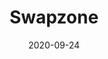 ---
title: Swapzone
tag: DEX,DeFi
status: publish
date: 2020-09-24
slug: A short description for this item
website: https://swapzone.io/?to=iotx
twitter:
logo: /img/Swapzone.png
featured_img: https://wp.gcap1.iotex.io/wp-content/uploads/2020/09/swapzone.png
telegram:
---